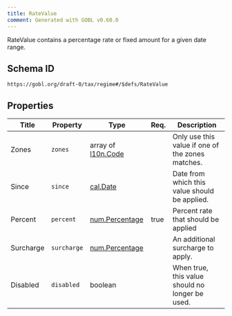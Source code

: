 ```yaml
---
title: RateValue
comment: Generated with GOBL v0.60.0
---
```


RateValue contains a percentage rate or fixed amount for a given date range.

## Schema ID

`https://gobl.org/draft-0/tax/regime#/$defs/RateValue`

## Properties

| Title     | Property    | Type                                      | Req. | Description                                      |
|-----------|-------------|-------------------------------------------|------|--------------------------------------------------|
| Zones     | `zones`     | array of [l10n.Code](/draft-0/l10n/code)  |      | Only use this value if one of the zones matches. |
| Since     | `since`     | [cal.Date](/draft-0/cal/date)             |      | Date from which this value should be applied.    |
| Percent   | `percent`   | [num.Percentage](/draft-0/num/percentage) | true | Percent rate that should be applied              |
| Surcharge | `surcharge` | [num.Percentage](/draft-0/num/percentage) |      | An additional surcharge to apply.                |
| Disabled  | `disabled`  | boolean                                   |      | When true, this value should no longer be used.  |

